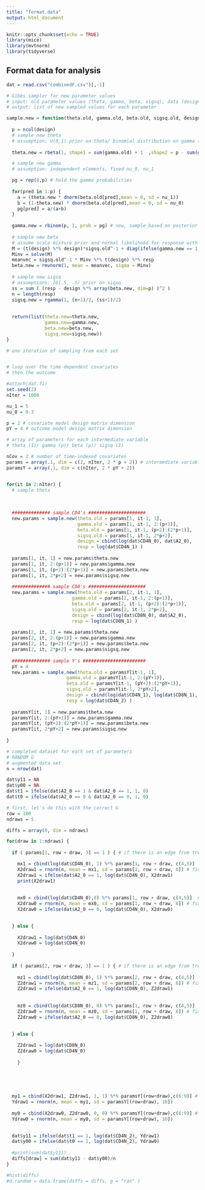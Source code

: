 ```yaml
---
title: "format.data"
output: html_document
---
```


```r
knitr::opts_chunk$set(echo = TRUE)
library(mice)
library(mvtnorm)
library(tidyverse)
```

## Format data for analysis

```r
dat = read.csv("combinedF.csv")[,-1]
```



```r
# Gibbs sampler for new parameter values
# input: old parameter values (theta, gamma, beta, sigsq), data (design, response)
# output: list of new sampled values for each parameter

sample.new = function(theta.old, gamma.old, beta.old, sigsq.old, design, resp) {
  
  p = ncol(design)
  # sample new theta
  # assumption: U(0,1) prior on theta/ binomial distribution on gamma (beta - binomial)
  
  theta.new = rbeta(1, shape1 = sum(gamma.old) + 1  ,shape2 = p - sum(gamma.old) + 1)

  # sample new gamma 
  # assumption: independent elements, fixed nu_0, nu_1

  pg = rep(0,p) # hold the gamma probabilities
  
  for(pred in 1:p) {
    a = (theta.new * dnorm(beta.old[pred],mean = 0, sd = nu_1))
    b = (1-theta.new) * dnorm(beta.old[pred],mean = 0, sd = nu_0)
    pg[pred] = a/(a+b)
  }
  
  gamma.new = rbinom(p, 1, prob = pg) # now, sample based on posterior probabilities
  
  # sample new beta
  # assume scale mixture prior and normal likelihood for response with sigma = sigma^2 * I
  M = (t(design) %*% design)*sigsq.old^-1 + diag(ifelse(gamma.new == 1, 1/nu_1, 1/nu_0)) 
  Minv = solve(M)
  meanvec = sigsq.old^-1 * Minv %*% t(design) %*% resp
  beta.new = rmvnorm(1, mean = meanvec, sigma = Minv)
  
  # sample new sigsq
  # assumptions: IG(.5, .5) prior on sigsq
  ss = sum ( (resp - design %*% array(beta.new, dim=p) )^2 )
  n = length(resp)
  sigsq.new = rgamma(1, (n+1)/2, (ss+1)/2)
  
  
  return(list(theta.new=theta.new, 
              gamma.new=gamma.new, 
              beta.new=beta.new,
              sigsq.new=sigsq.new))
}

```

```r
# one iteration of sampling from each set


# loop over the time-dependent covariates
# then the outcome

```



```r
#attach(dat.f1)
set.seed(2)
nIter = 1000

nu_1 = 5
nu_0 = 0.3

p = 2 # covariate model design matrix dimension
pY = 4 # outcome model design matrix dimension

# array of parameters for each intermediate variable
# theta (1)/ gamma (p)/ beta (p)/ sigsq (1)

nCov = 2 # number of time-indexed covariates
params = array(.1, dim = c(2, nIter, 2 * p + 2)) # intermediate variables
paramsY = array(.1, dim = c(nIter, 2 * pY + 2))


for(it in 2:nIter) {
  # sample theta
  
  
  
  ############## sample CD4's #####################
  new.params = sample.new(theta.old = params[1, it-1, 1],
                          gamma.old = params[1, it-1, 2:(p+1)],
                          beta.old = params[1, it-1, (p+2):(2*p+1)],
                          sigsq.old = params[1, it-1, 2*p+2],
                          design = cbind(log(dat$CD4N_0), dat$A2_0),
                          resp = log(dat$CD4N_1) )
  
  params[1, it, 1] = new.params$theta.new
  params[1, it, 2:(p+1)] = new.params$gamma.new
  params[1, it, (p+2):(2*p+1)] = new.params$beta.new
  params[1, it, 2*p+2] = new.params$sigsq.new
  
  ############## sample CD8's #####################
  new.params = sample.new(theta.old = params[2, it-1, 1],
                        gamma.old = params[2, it-1, 2:(p+1)],
                        beta.old = params[2, it-1, (p+2):(2*p+1)],
                        sigsq.old = params[2, it-1, 2*p+2],
                        design = cbind(log(dat$CD8N_0), dat$A2_0),
                        resp = log(dat$CD8N_1) )
  
  params[2, it, 1] = new.params$theta.new
  params[2, it, 2:(p+1)] = new.params$gamma.new
  params[2, it, (p+2):(2*p+1)] = new.params$beta.new
  params[2, it, 2*p+2] = new.params$sigsq.new
  
  ############## sample Y's #######################
  pY = 4
  new.params = sample.new(theta.old = paramsY[it-1, 1],
                      gamma.old = paramsY[it-1, 2:(pY+1)],
                      beta.old = paramsY[it-1, (pY+2):(2*pY+1)],
                      sigsq.old = paramsY[it-1, 2*pY+2],
                      design = cbind(log(dat$CD4N_1), log(dat$CD8N_1), dat$A2_0, dat$A2_1),
                      resp = log(dat$CD4N_2) )
  
  paramsY[it, 1] = new.params$theta.new
  paramsY[it, 2:(pY+1)] = new.params$gamma.new
  paramsY[it, (pY+2):(2*pY+1)] = new.params$beta.new
  paramsY[it, 2*pY+2] = new.params$sigsq.new
  
}

```

```r
# completed dataset for each set of parameters
# RANDOM G
# augmented data set
n = nrow(dat)

dat$y11 = NA
dat$y00 = NA
dat$t1 = ifelse(dat$A2_0 == 1 & dat$A2_0 == 1, 1, 0)
dat$t0 = ifelse(dat$A2_0 == 0 & dat$A2_0 == 0, 1, 0)

# first, let's do this with the correct G
row = 100
ndraws = 5

diffs = array(0, dim = ndraws)

for(draw in 1:ndraws) {
  
  if ( params[1, row + draw, 3] == 1 ) { # if there is an edge from treatment to covariate, impute

    mx1 = cbind(log(dat$CD4N_0), 1) %*% params[1, row + draw, c(4,5)]  # XB (treated at time 1)
    X2draw1 = rnorm(n, mean = mx1, sd = params[1, row + draw, 6]) # fixed treatment to 1
    X2draw1 = ifelse(dat$A2_0 == 1, log(dat$CD4N_0), X2draw1)
    print(X2draw1)
    
    
    mx0 = cbind(log(dat$CD4N_0),0) %*% params[1, row + draw, c(4,5)]  # XB (treated at time 1)
    X2draw0 = rnorm(n, mean = mx0, sd = params[1, row + draw, 6]) # fixed treatment to 1
    X2draw0 = ifelse(dat$A2_0 == 0, log(dat$CD4N_0), X2draw0)

  
  } else { 
    
    X2draw1 = log(dat$CD4N_0)
    X2draw0 = log(dat$CD4N_0)
    
  }
  
  if ( params[2, row + draw, 3] == 1 ) { # if there is an edge from treatment to covariate, impute
  
    mz1 = cbind(log(dat$CD8N_0), 1) %*% params[2, row + draw, c(4,5)]  # XB (treated at time 1)
    Z2draw1 = rnorm(n, mean = mz1, sd = params[2, row + draw, 6]) # fixed treatment to 1
    Z2draw1 = ifelse(dat$A2_0 == 1, log(dat$CD8N_0), Z2draw1)
    
    
    mz0 = cbind(log(dat$CD8N_0), 0) %*% params[1, row + draw, c(4,5)]  # XB (treated at time 1)
    Z2draw0 = rnorm(n, mean = mz0, sd = params[1, row + draw, 6]) # fixed treatment to 1
    Z2draw0 = ifelse(dat$A2_0 == 0, log(dat$CD8N_0), Z2draw0)

  
  } else { 
    
    Z2draw1 = log(dat$CD8N_0)
    Z2draw0 = log(dat$CD4N_0)
    
    }

  
  
  
  
  my1 = cbind(X2draw1, Z2draw1, 1, 1) %*% paramsY[(row+draw),c(6:9)] # always treated
  Ydraw1 = rnorm(n, mean = my1, sd = paramsY[(row+draw), 10])
  
  my0 = cbind(X2draw0, Z2draw0, 0, 0) %*% paramsY[(row+draw),c(6:9)] # always treated
  Ydraw0 = rnorm(n, mean = my0, sd = paramsY[(row+draw), 10])

  
  dat$y11 = ifelse(dat$t1 == 1, log(dat$CD4N_2), Ydraw1)
  dat$y00 = ifelse(dat$t0 == 1, log(dat$CD4N_2), Ydraw0)
  
  #print(sum(dat$y11))
  diffs[draw] = sum(dat$y11 - dat$y00)/n
}

#hist(diffs)
#d.random = data.frame(diffs = diffs, g = "ran" )


```


